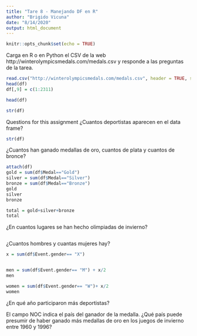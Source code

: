 ```yaml
---
title: "Tare 8 - Manejando DF en R"
author: "Brigido Vicuna"
date: "8/14/2020"
output: html_document
---
```


```r
knitr::opts_chunk$set(echo = TRUE)
```

Carga en R o en Python el CSV de la web http://winterolympicsmedals.com/medals.csv y responde a las preguntas de la tarea.

```r
read.csv("http://winterolympicsmedals.com/medals.csv", header = TRUE, stringsAsFactors = FALSE) -> df
head(df)
df[,9] = c(1:2311)

head(df)
```

```r
str(df)

```







Questions for this assignment
¿Cuantos deportistas aparecen en el data frame?

```r
str(df)
```


¿Cuantos han ganado medallas de oro, cuantos de plata y cuantos de bronce?

```r
attach(df)
gold = sum(df$Medal=="Gold")
silver = sum(df$Medal=="Silver")
bronze = sum(df$Medal=="Bronze")
gold
silver
bronze

total = gold+silver+bronze
total
```


¿En cuantos lugares se han hecho olimpiadas de invierno?

```r

```



¿Cuantos hombres y cuantas mujeres hay?
```r
x = sum(df$Event.gender== "X")


men = sum(df$Event.gender== "M") + x/2
men

women = sum(df$Event.gender== "W")+ x/2
women
```


¿En qué año participaron más deportistas?

El campo NOC indica el país del ganador de la medalla. ¿Qué país puede presumir de haber ganado más medallas de oro en los juegos de invierno entre 1960 y 1996?